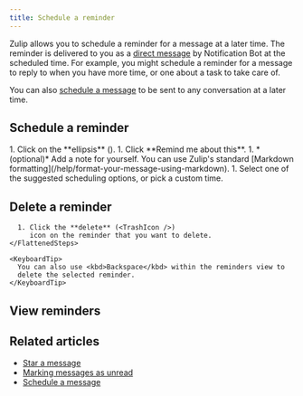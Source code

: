 ```yaml
---
title: Schedule a reminder
---
```






Zulip allows you to schedule a reminder for a message at a later time. The
reminder is delivered to you as a [direct message](/help/direct-messages) by
Notification Bot at the scheduled time. For example, you might schedule a
reminder for a message to reply to when you have more time, or one about a task
to take care of.

You can also [schedule a message](/help/schedule-a-message) to be sent to any
conversation at a later time.

## Schedule a reminder

<Tabs>
  <TabItem label="Desktop/Web">
    <FlattenedSteps>
      <MessageActions />
      1. Click on the **ellipsis** (<MoreVerticalIcon />).
      1. Click **Remind me about this**.
      1. *(optional)* Add a note for yourself. You can use Zulip's standard [Markdown
         formatting](/help/format-your-message-using-markdown).
      1. Select one of the suggested scheduling options, or pick a custom time.
    </FlattenedSteps>
  </TabItem>
</Tabs>

## Delete a reminder

<Tabs>
  <TabItem label="Desktop/Web">
    <FlattenedSteps>
      <GoToReminders />

      1. Click the **delete** (<TrashIcon />)
         icon on the reminder that you want to delete.
    </FlattenedSteps>

    <KeyboardTip>
      You can also use <kbd>Backspace</kbd> within the reminders view to
      delete the selected reminder.
    </KeyboardTip>
  </TabItem>
</Tabs>

## View reminders

<Tabs>
  <TabItem label="Desktop/Web">
    <FlattenedSteps>
      <GoToReminders />
    </FlattenedSteps>
  </TabItem>
</Tabs>

## Related articles

* [Star a message](/help/star-a-message)
* [Marking messages as unread](/help/marking-messages-as-unread)
* [Schedule a message](/help/schedule-a-message)
